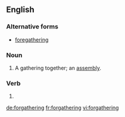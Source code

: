 ==English==

===Alternative forms===
* [[foregathering]]

===Noun===
{{en-noun}}

# A gathering together; an [[assembly]].

===Verb===
{{head|en|present participle}}

# {{present participle of|forgather|lang=en|nocat=1}}

[[de:forgathering]]
[[fr:forgathering]]
[[vi:forgathering]]